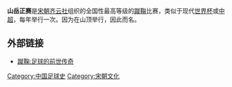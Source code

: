 '''山岳正赛'''是[[宋朝|宋朝]][[齐云社|齐云社]]组织的全国性最高等级的[[蹴鞠|蹴鞠]]比赛，类似于现代[[世界杯|世界杯]]或[[中超|中超]]，每年举行一次。因为在山顶举行，因此而名。

==外部链接==
*[http://www.zynews.com/news/2010-08/12/content_744803_4.htm 蹴鞠:足球的前世传奇 ]{{dead link|date=2017年12月 |bot=InternetArchiveBot |fix-attempted=yes }}

[[Category:中国足球史|Category:中国足球史]]
[[Category:宋朝文化|Category:宋朝文化]]
